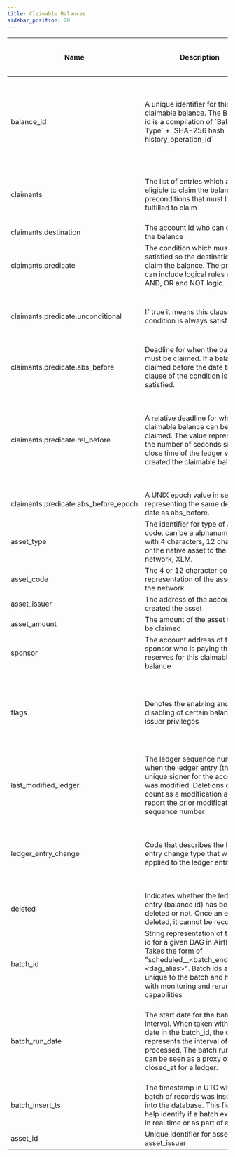 ```yaml
---
title: Claimable Balances
sidebar_position: 20
---
```


| Name                                 | Description                                                                                                                                                                                                            | Data Type     | Domain Values                                                                                                                             | Primary Key? | Natural Key? | Partition or Cluster Field? | Required? | Notes                                                                                                                                                                                             |
| ------------------------------------ | ---------------------------------------------------------------------------------------------------------------------------------------------------------------------------------------------------------------------- | ------------- | ----------------------------------------------------------------------------------------------------------------------------------------- | ------------ | ------------ | --------------------------- | --------- | ------------------------------------------------------------------------------------------------------------------------------------------------------------------------------------------------- |
| balance_id                           | A unique identifier for this claimable balance. The Balance id is a compilation of \`Balance Type\` + \`SHA-256 hash history_operation_id\`                                                                            | string        |                                                                                                                                           |              | Yes          |                             | Yes       | The Balance Type is fixed at V0, \`00000000\`. If there is a protocol change that materially impacts the mechanics of claimable balances, the balance type would update to V1.                    |
| claimants                            | The list of entries which are eligible to claim the balance and preconditions that must be fulfilled to claim                                                                                                          | array[record] |                                                                                                                                           |              |              |                             | Yes       | Multiple accounts can be specified in the claimants record, including the account of the balance creator.                                                                                         |
| claimants.destination                | The account id who can claim the balance                                                                                                                                                                               | string        |                                                                                                                                           |              |              |                             | Yes       |                                                                                                                                                                                                   |
| claimants.predicate                  | The condition which must be satisfied so the destination can claim the balance. The predicate can include logical rules using AND, OR and NOT logic.                                                                   | array[record] |                                                                                                                                           |              |              |                             | Yes       |                                                                                                                                                                                                   |
| claimants.predicate.unconditional    | If true it means this clause of the condition is always satisfied                                                                                                                                                      | boolean       |                                                                                                                                           |              |              |                             | No        | When the predicate is only unconditional = true, it means that the balance can be claimed under any conditions                                                                                    |
| claimants.predicate.abs_before       | Deadline for when the balance must be claimed. If a balance is claimed before the date then the clause of the condition is satisfied.                                                                                  | string        |                                                                                                                                           |              |              |                             | No        |                                                                                                                                                                                                   |
| claimants.predicate.rel_before       | A relative deadline for when the claimable balance can be claimed. The value represents the number of seconds since the close time of the ledger which created the claimable balance                                   | integer       |                                                                                                                                           |              |              |                             | No        | This condition is useful when creating a timebounds based on creation conditions. If the creator wanted a balance only claimable one week after creation, this condition would satisfy that rule. |
| claimants.predicate.abs_before_epoch | A UNIX epoch value in seconds representing the same deadline date as abs_before.                                                                                                                                       | integer       |                                                                                                                                           |              |              |                             | No        |                                                                                                                                                                                                   |
| asset_type                           | The identifier for type of asset code, can be a alphanumeric with 4 characters, 12 characters or the native asset to the network, XLM.                                                                                 | string        | credit_alphanum4 credit_alphanum12 native                                                                                                 |              |              |                             | Yes       |                                                                                                                                                                                                   |
| asset_code                           | The 4 or 12 character code representation of the asset on the network                                                                                                                                                  | string        |                                                                                                                                           |              |              |                             | No        |                                                                                                                                                                                                   |
| asset_issuer                         | The address of the account that created the asset                                                                                                                                                                      | string        |                                                                                                                                           |              |              |                             | No        |                                                                                                                                                                                                   |
| asset_amount                         | The amount of the asset that can be claimed                                                                                                                                                                            | float         |                                                                                                                                           |              |              |                             | Yes       |                                                                                                                                                                                                   |
| sponsor                              | The account address of the sponsor who is paying the reserves for this claimable balance                                                                                                                               | string        |                                                                                                                                           |              |              |                             | No        | Sponsors of claimable balances are the creators of the balance.                                                                                                                                   |
| flags                                | Denotes the enabling and disabling of certain balance issuer privileges                                                                                                                                                | integer       | 0 - None, Default 1 - Auth Clawback Enabled                                                                                               |              |              |                             | Yes       | Flags are set by the claimable balance accounts for an asset. When user accounts claim a balance, the flags applied to the asset originate from this account                                      |
| last_modified_ledger                 | The ledger sequence number when the ledger entry (this unique signer for the account) was modified. Deletions do not count as a modification and will report the prior modification sequence number | integer       |                                                                                                                                           |              | Yes          | cluster                     | Yes       |                                                                                                                                                                                                   |
| ledger_entry_change                  | Code that describes the ledger entry change type that was applied to the ledger entry.                                                                                                                                 | integer       | 0 - Ledger Entry Created 1 - Ledger Entry Updated 2 - Ledger Entry Deleted 3 - Ledger Entry State (value of the entry) |              | Yes          |                             | Yes       | Valid entry change types are 0, and 2 for ledger entries of type \`claimable_balances\`. Once created, a balance cannot be updated.                                                               |
| deleted                              | Indicates whether the ledger entry (balance id) has been deleted or not. Once an entry is deleted, it cannot be recovered.                                                                          | boolean       |                                                                                                                                           |              |              |                             | Yes       |                                                                                                                                                                                                   |
| batch_id                             | String representation of the run id for a given DAG in Airflow. Takes the form of "scheduled\_\_\<batch_end_date>-\<dag_alias>". Batch ids are unique to the batch and help with monitoring and rerun capabilities     | string        |                                                                                                                                           |              |              |                             | Yes       |                                                                                                                                                                                                   |
| batch_run_date                       | The start date for the batch interval. When taken with the date in the batch_id, the date represents the interval of ledgers processed. The batch run date can be seen as a proxy of closed_at for a ledger.           | datetime      |                                                                                                                                           |              |              | MONTH partition             | Yes       | The table is partitioned on batch_run_date. It is recommended to always include the batch_run_date in the filter if possible to help reduce query cost.                                           |
| batch_insert_ts                      | The timestamp in UTC when a batch of records was inserted into the database. This field can help identify if a batch executed in real time or as part of a backfill                                                    | timestamp     |                                                                                                                                           |              |              |                             | Yes       |                                                                                                                                                                                                   |
| asset_id                             | Unique identifier for asset_code, asset_issuer                                                                                                                                                                         | integer       |                                                                                                                                           |              |              | cluster                     | No        |                                                                                                                                                                                                   |
